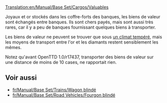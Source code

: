[[Translation:en/Manual/Base Set/Cargos/Valuables]]

{{fr/Manual/Base Set/Cargos/Cargaison|nom=Biens de valeur
|image=en/Manual/Base Set/Cargos/Valuables.png
|produit=[[fr/Manual/Base Set/Industries/Banque|Banque]]
|accepté=[[fr/Manual/Base Set/Industries/Banque|Banque]]
}}
Joyaux et or stockés dans les coffre-forts des banques, les biens de valeur sont échangés entre banques. Ils sont chers payés, mais sont aussi très rares, car il y a peu de banques fournissant quelques biens à transporter.

Les biens de valeur ne peuvent se trouver que sous [[fr/Manual/Climat#tempere|un climat tempéré]], mais les moyens de transport entre l'or et les diamants restent sensiblement les mêmes.

Notez qu'avant OpenTTD 1.0/r17437, transporter des biens de valeur sur une distance de moins de 10 cases, ne rapportait rien.

==Voir aussi==
*[[fr/Manual/Base Set/Trains/Wagon blindé]]
*[[fr/Manual/Base Set/Road Vehicles/Fourgon blindé]]
